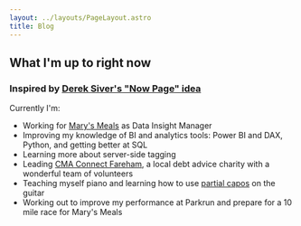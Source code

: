 ```yaml
---
layout: ../layouts/PageLayout.astro
title: Blog
---
```



## What I'm up to right now
### Inspired by [Derek Siver's "Now Page" idea](https://nownownow.com)

Currently I'm:

- Working for [Mary's Meals](https://www.marysmealsusa.org) as Data Insight Manager
- Improving my knowledge of BI and analytics tools: Power BI and DAX, Python, and getting better at SQL
- Learning more about server-side tagging
- Leading [CMA Connect Fareham](https://cmaconnectfareham.org/), a local debt advice charity with a wonderful team of volunteers
- Teaching myself piano and learning how to use [partial capos](https://partialcapo.com/) on the guitar
- Working out to improve my performance at Parkrun and prepare for a 10 mile race for Mary's Meals

